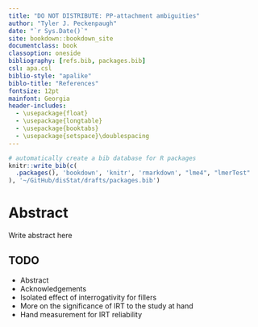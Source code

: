 ```yaml
---
title: "DO NOT DISTRIBUTE: PP-attachment ambiguities"
author: "Tyler J. Peckenpaugh"
date: "`r Sys.Date()`"
site: bookdown::bookdown_site
documentclass: book
classoption: oneside
bibliography: [refs.bib, packages.bib]
csl: apa.csl
biblio-style: "apalike"
biblo-title: "References"
fontsize: 12pt
mainfont: Georgia
header-includes:
  - \usepackage{float}
  - \usepackage{longtable}
  - \usepackage{booktabs}
  - \usepackage{setspace}\doublespacing
---
```

```r
# automatically create a bib database for R packages
knitr::write_bib(c(
  .packages(), 'bookdown', 'knitr', 'rmarkdown', "lme4", "lmerTest"
), '~/GitHub/disStat/drafts/packages.bib')
```
# Abstract {-}

Write abstract here

## TODO
  
  * Abstract
  * Acknowledgements
  * Isolated effect of interrogativity for fillers
  * More on the significance of IRT to the study at hand
  * Hand measurement for IRT reliability

\pagebreak